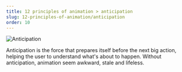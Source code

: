 ```yaml
---
title: 12 principles of animation > anticipation
slug: 12-principles-of-animation/anticipation
order: 10
---
```


<SlideTemplate title="Anticipation">

![Anticipation](/gif/anticipation.gif)

Anticipation is the force that prepares itself before the next big action,
helping the user to understand what's about to happen. Without anticipation,
animation seem awkward, stale and lifeless.

</SlideTemplate>
